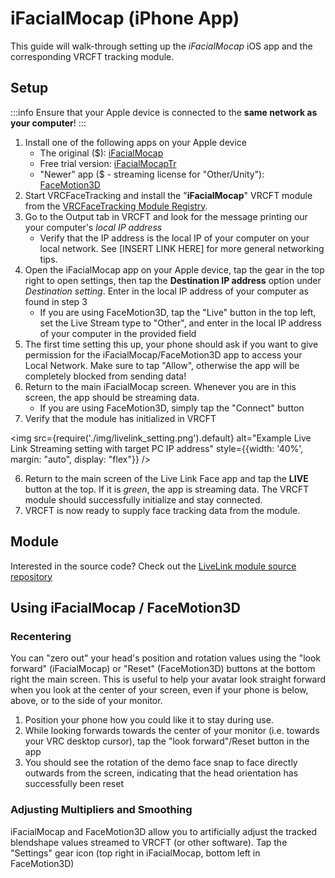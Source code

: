 # iFacialMocap (iPhone App)

This guide will walk-through setting up the *iFacialMocap* iOS app and the corresponding VRCFT tracking module.

## Setup

:::info
Ensure that your Apple device is connected to the **same network as your computer**!
:::

1. Install one of the following apps on your Apple device
   - The original ($): [iFacialMocap](https://apps.apple.com/us/app/ifacialmocap/id1489470545)
   - Free trial version: [iFacialMocapTr](https://apps.apple.com/us/app/ifacialmocaptr/id1520971310)
   - "Newer" app ($ - streaming license for "Other/Unity"): [FaceMotion3D](https://apps.apple.com/us/app/facemotion3d/id1507538005) 
2. Start VRCFaceTracking and install the "**iFacialMocap**" VRCFT module from the [VRCFaceTracking Module Registry](@site/docs/vrcft-software/vrcft.mdx#module-registry).
3. Go to the Output tab in VRCFT and look for the message printing our your computer's *local IP address*
   - Verify that the IP address is the local IP of your computer on your local network. See [INSERT LINK HERE] for more general networking tips. 
4. Open the iFacialMocap app on your Apple device, tap the gear in the top right to open settings, then tap the **Destination IP address** option under *Destination setting*.
   Enter in the local IP address of your computer as found in step 3 
   - If you are using FaceMotion3D, tap the "Live" button in the top left, set the Live Stream type to "Other", and enter in the local IP address of your computer in the provided field
5. The first time setting this up, your phone should ask if you want to give permission for the iFacialMocap/FaceMotion3D app to access your Local Network. 
   Make sure to tap "Allow", otherwise the app will be completely blocked from sending data! 
6. Return to the main iFacialMocap screen. Whenever you are in this screen, the app should be streaming data.
   - If you are using FaceMotion3D, simply tap the "Connect" button
7. Verify that the module has initialized in VRCFT

<img
    src={require('./img/livelink_setting.png').default}
    alt="Example Live Link Streaming setting with target PC IP address"
    style={{width: '40%', margin: "auto", display: "flex"}}
/>

6. Return to the main screen of the Live Link Face app and tap the **LIVE** button at the top. If it is *green*, the app is streaming data. The VRCFT module should successfully initialize and stay connected.
7. VRCFT is now ready to supply face tracking data from the module.

## Module

Interested in the source code? Check out the [LiveLink module source repository](https://github.com/kusomaigo/VRCFaceTracking-LiveLink)

## Using iFacialMocap / FaceMotion3D

### Recentering

You can "zero out" your head's position and rotation values using the "look forward" (iFacialMocap) or "Reset" (FaceMotion3D) buttons at the bottom right the main screen.
This is useful to help your avatar look straight forward when you look at the center of your screen, even if your phone is below, above, or to the side of your monitor. 

1. Position your phone how you could like it to stay during use.
2. While looking forwards towards the center of your monitor (i.e. towards your VRC desktop cursor), tap the "look forward"/Reset button in the app
3. You should see the rotation of the demo face snap to face directly outwards from the screen, indicating that the head orientation has successfully been reset

### Adjusting Multipliers and Smoothing

iFacialMocap and FaceMotion3D allow you to artificially adjust the tracked blendshape values streamed to VRCFT (or other software). 
Tap the "Settings" gear icon (top right in iFacialMocap, bottom left in FaceMotion3D)



